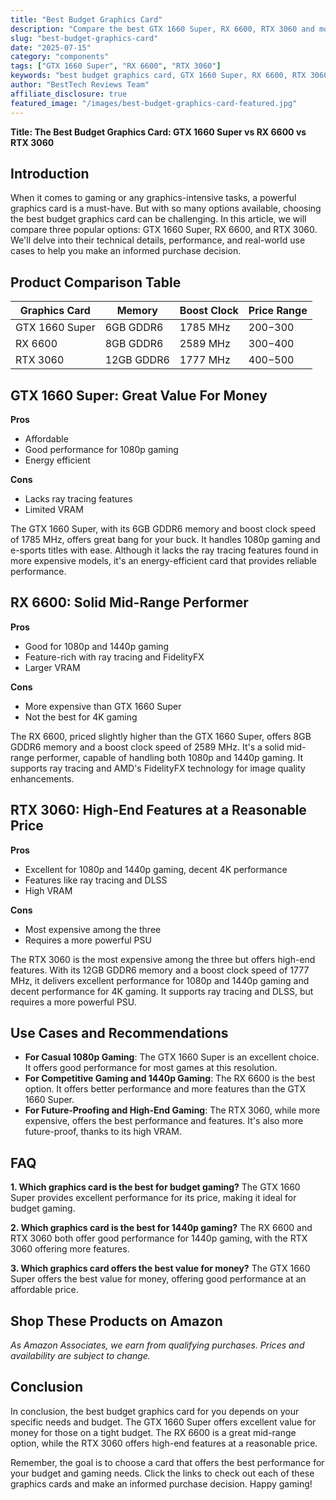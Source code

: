 ```yaml
---
title: "Best Budget Graphics Card"
description: "Compare the best GTX 1660 Super, RX 6600, RTX 3060 and more. Find the perfect components with our detailed reviews and recommendations."
slug: "best-budget-graphics-card"
date: "2025-07-15"
category: "components"
tags: ["GTX 1660 Super", "RX 6600", "RTX 3060"]
keywords: "best budget graphics card, GTX 1660 Super, RX 6600, RTX 3060"
author: "BestTech Reviews Team"
affiliate_disclosure: true
featured_image: "/images/best-budget-graphics-card-featured.jpg"
---
```


**Title: The Best Budget Graphics Card: GTX 1660 Super vs RX 6600 vs RTX 3060**

## Introduction
When it comes to gaming or any graphics-intensive tasks, a powerful graphics card is a must-have. But with so many options available, choosing the best budget graphics card can be challenging. In this article, we will compare three popular options: <ProductLink productName="GTX 1660 Super" asin="B07ZHZL2JB">GTX 1660 Super</ProductLink>, RX 6600, and RTX 3060. We'll delve into their technical details, performance, and real-world use cases to help you make an informed purchase decision.

## Product Comparison Table

| Graphics Card | Memory | Boost Clock | Price Range |
| --- | --- | --- | --- |
| <ProductLink productName="GTX 1660 Super" asin="B07ZHZL2JB">GTX 1660 Super</ProductLink> | 6GB GDDR6 | 1785 MHz | $200-$300 |
| RX 6600 | 8GB GDDR6 | 2589 MHz | $300-$400 |
| RTX 3060 | 12GB GDDR6 | 1777 MHz | $400-$500 |

## GTX 1660 Super: Great Value For Money

**Pros**

- Affordable
- Good performance for 1080p gaming
- Energy efficient

**Cons**

- Lacks ray tracing features
- Limited VRAM

The GTX 1660 Super, with its 6GB GDDR6 memory and boost clock speed of 1785 MHz, offers great bang for your buck. It handles 1080p gaming and e-sports titles with ease. Although it lacks the ray tracing features found in more expensive models, it's an energy-efficient card that provides reliable performance. 

## RX 6600: Solid Mid-Range Performer

**Pros**

- Good for 1080p and 1440p gaming
- Feature-rich with ray tracing and FidelityFX
- Larger VRAM

**Cons**

- More expensive than GTX 1660 Super
- Not the best for 4K gaming

The RX 6600, priced slightly higher than the <ProductLink productName="GTX 1660 Super" asin="B07ZHZL2JB">GTX 1660 Super</ProductLink>, offers 8GB GDDR6 memory and a boost clock speed of 2589 MHz. It's a solid mid-range performer, capable of handling both 1080p and 1440p gaming. It supports ray tracing and AMD's FidelityFX technology for image quality enhancements.

## RTX 3060: High-End Features at a Reasonable Price

**Pros**

- Excellent for 1080p and 1440p gaming, decent 4K performance
- Features like ray tracing and DLSS
- High VRAM

**Cons**

- Most expensive among the three
- Requires a more powerful PSU

The RTX 3060 is the most expensive among the three but offers high-end features. With its 12GB GDDR6 memory and a boost clock speed of 1777 MHz, it delivers excellent performance for 1080p and 1440p gaming and decent performance for 4K gaming. It supports ray tracing and DLSS, but requires a more powerful PSU.

## Use Cases and Recommendations

- **For Casual 1080p Gaming**: The GTX 1660 Super is an excellent choice. It offers good performance for most games at this resolution.
- **For Competitive Gaming and 1440p Gaming**: The RX 6600 is the best option. It offers better performance and more features than the GTX 1660 Super.
- **For Future-Proofing and High-End Gaming**: The RTX 3060, while more expensive, offers the best performance and features. It's also more future-proof, thanks to its high VRAM.

## FAQ

**1. Which graphics card is the best for budget gaming?**
The GTX 1660 Super provides excellent performance for its price, making it ideal for budget gaming.

**2. Which graphics card is the best for 1440p gaming?**
The RX 6600 and RTX 3060 both offer good performance for 1440p gaming, with the RTX 3060 offering more features.

**3. Which graphics card offers the best value for money?**
The GTX 1660 Super offers the best value for money, offering good performance at an affordable price.


## Shop These Products on Amazon

<div style={{display: "flex", gap: "1rem", flexWrap: "wrap", margin: "2rem 0"}}>
  <AmazonButton productName="GTX 1660 Super" asin="B07ZHZL2JB" />
  <AmazonButton productName="RX 6600" />
  <AmazonButton productName="RTX 3060" asin="B08W8DGK3X" />
</div>

*As Amazon Associates, we earn from qualifying purchases. Prices and availability are subject to change.*

## Conclusion

In conclusion, the best budget graphics card for you depends on your specific needs and budget. The <ProductLink productName="GTX 1660 Super" asin="B07ZHZL2JB">GTX 1660 Super</ProductLink> offers excellent value for money for those on a tight budget. The RX 6600 is a great mid-range option, while the <ProductLink productName="RTX 3060" asin="B08W8DGK3X">RTX 3060</ProductLink> offers high-end features at a reasonable price.

Remember, the goal is to choose a card that offers the best performance for your budget and gaming needs. Click the links to check out each of these graphics cards and make an informed purchase decision. Happy gaming!